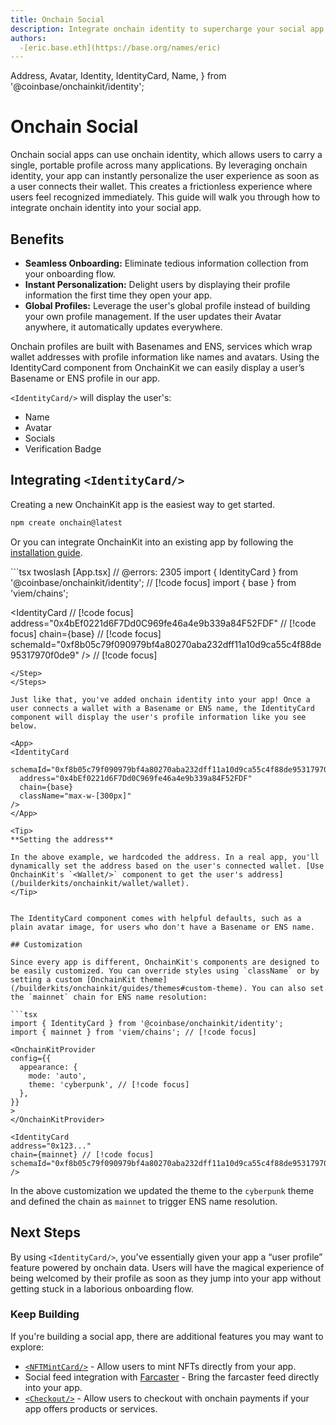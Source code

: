 ```yaml
---
title: Onchain Social
description: Integrate onchain identity to supercharge your social app.
authors:
  -[eric.base.eth](https://base.org/names/eric)
---
```


  Address,
  Avatar,
  Identity,
  IdentityCard,
  Name,
} from '@coinbase/onchainkit/identity';

# Onchain Social

Onchain social apps can use onchain identity, which allows users to carry a single, portable profile across many applications. By leveraging onchain identity, your app can instantly personalize the user experience as soon as a user connects their wallet. This creates a frictionless experience where users feel recognized immediately. This guide will walk you through how to integrate onchain identity into your social app.

## Benefits

- **Seamless Onboarding:** Eliminate tedious information collection from your onboarding flow.
- **Instant Personalization:** Delight users by displaying their profile information the first time they open your app.
- **Global Profiles:** Leverage the user's global profile instead of building your own profile management. If the user updates their Avatar anywhere, it automatically updates everywhere.

Onchain profiles are built with Basenames and ENS, services which wrap wallet addresses with profile information like names and avatars. Using the IdentityCard component from OnchainKit we can easily display a user’s Basename or ENS profile in our app.

`<IdentityCard/>` will display the user's:

- Name
- Avatar
- Socials
- Verification Badge

## Integrating `<IdentityCard/>`

<Steps>
  <Step title="Install and Configure OnchainKit">
  Creating a new OnchainKit app is the easiest way to get started.

  ```bash [Terminal]
  npm create onchain@latest
  ```

  Or you can integrate OnchainKit into an existing app by following the [installation guide](/builderkits/onchainkit/getting-started/#manual-installation).

  </Step>
  <Step title="Add the IdentityCard component">
  ```tsx twoslash [App.tsx]
  // @errors: 2305
  import { IdentityCard } from '@coinbase/onchainkit/identity'; // [!code focus]
  import { base } from 'viem/chains';

  <IdentityCard // [!code focus]
    address="0x4bEf0221d6F7Dd0C969fe46a4e9b339a84F52FDF" // [!code focus]
    chain={base} // [!code focus]
    schemaId="0xf8b05c79f090979bf4a80270aba232dff11a10d9ca55c4f88de95317970f0de9"
  /> // [!code focus]
  ```
  </Step>
</Steps>

Just like that, you've added onchain identity into your app! Once a user connects a wallet with a Basename or ENS name, the IdentityCard component will display the user's profile information like you see below.

<App>
  <IdentityCard
    schemaId="0xf8b05c79f090979bf4a80270aba232dff11a10d9ca55c4f88de95317970f0de9"
    address="0x4bEf0221d6F7Dd0C969fe46a4e9b339a84F52FDF"
    chain={base}
    className="max-w-[300px]"
  />
</App>

<Tip>
**Setting the address**

In the above example, we hardcoded the address. In a real app, you'll dynamically set the address based on the user's connected wallet. [Use OnchainKit's `<Wallet/>` component to get the user's address](/builderkits/onchainkit/wallet/wallet).
</Tip>


The IdentityCard component comes with helpful defaults, such as a plain avatar image, for users who don't have a Basename or ENS name.

## Customization

Since every app is different, OnchainKit's components are designed to be easily customized. You can override styles using `className` or by setting a custom [OnchainKit theme](/builderkits/onchainkit/guides/themes#custom-theme). You can also set the `mainnet` chain for ENS name resolution:

```tsx
import { IdentityCard } from '@coinbase/onchainkit/identity';
import { mainnet } from 'viem/chains'; // [!code focus]

<OnchainKitProvider
  config={{
    appearance: {
      mode: 'auto',
      theme: 'cyberpunk', // [!code focus]
    },
  }}
>
</OnchainKitProvider>

<IdentityCard
  address="0x123..."
  chain={mainnet} // [!code focus]
  schemaId="0xf8b05c79f090979bf4a80270aba232dff11a10d9ca55c4f88de95317970f0de9"
/>

```

In the above customization we updated the theme to the `cyberpunk` theme and defined the chain as `mainnet` to trigger ENS name resolution.

<App>
  <IdentityCard
    schemaId="0xf8b05c79f090979bf4a80270aba232dff11a10d9ca55c4f88de95317970f0de9"
    address="0x4bEf0221d6F7Dd0C969fe46a4e9b339a84F52FDF"
    chain={mainnet}
    className="cyberpunk max-w-[300px]"
  />
</App>

## Next Steps

By using `<IdentityCard/>`, you've essentially given your app a “user profile” feature powered by onchain data. Users will have the magical experience of being welcomed by their profile as soon as they jump into your app without getting stuck in a laborious onboarding flow.

### Keep Building

If you're building a social app, there are additional features you may want to explore:

- [`<NFTMintCard/>`](/builderkits/onchainkit/mint/nft-mint-card) - Allow users to mint NFTs directly from your app.
- Social feed integration with [Farcaster](https://docs.farcaster.xyz/developers/) - Bring the farcaster feed directly into your app.
- [`<Checkout/>`](/builderkits/onchainkit/checkout/checkout) - Allow users to checkout with onchain payments if your app offers products or services.
